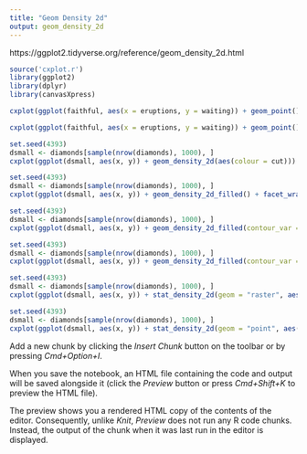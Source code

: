 ```yaml
---
title: "Geom Density 2d"
output: geom_density_2d
---
```

 https://ggplot2.tidyverse.org/reference/geom_density_2d.html

```r
source('cxplot.r')
library(ggplot2)
library(dplyr)
library(canvasXpress)
``` 

```r
cxplot(ggplot(faithful, aes(x = eruptions, y = waiting)) + geom_point() + xlim(0.5, 6) + ylim(40, 110) + geom_density_2d())
```

```r
cxplot(ggplot(faithful, aes(x = eruptions, y = waiting)) + geom_point() + xlim(0.5, 6) + ylim(40, 110) + geom_density_2d_filled(alpha = 0.5))
```

```r
set.seed(4393)
dsmall <- diamonds[sample(nrow(diamonds), 1000), ]
cxplot(ggplot(dsmall, aes(x, y)) + geom_density_2d(aes(colour = cut)))
```

```r
set.seed(4393)
dsmall <- diamonds[sample(nrow(diamonds), 1000), ]
cxplot(ggplot(dsmall, aes(x, y)) + geom_density_2d_filled() + facet_wrap(vars(cut)))
```

```r
set.seed(4393)
dsmall <- diamonds[sample(nrow(diamonds), 1000), ]
cxplot(ggplot(dsmall, aes(x, y)) + geom_density_2d_filled(contour_var = "ndensity") + facet_wrap(vars(cut)))
```

```r
set.seed(4393)
dsmall <- diamonds[sample(nrow(diamonds), 1000), ]
cxplot(ggplot(dsmall, aes(x, y)) + geom_density_2d_filled(contour_var = "count") + facet_wrap(vars(cut)))
```

```r
set.seed(4393)
dsmall <- diamonds[sample(nrow(diamonds), 1000), ]
cxplot(ggplot(dsmall, aes(x, y)) + stat_density_2d(geom = "raster", aes(fill = after_stat(density)), contour = FALSE) + scale_fill_viridis_c())
```

```r
set.seed(4393)
dsmall <- diamonds[sample(nrow(diamonds), 1000), ]
cxplot(ggplot(dsmall, aes(x, y)) + stat_density_2d(geom = "point", aes(size = after_stat(density)), n = 20, contour = FALSE))
```


Add a new chunk by clicking the *Insert Chunk* button on the toolbar or by pressing *Cmd+Option+I*.

When you save the notebook, an HTML file containing the code and output will be saved alongside it (click the *Preview* button or press *Cmd+Shift+K* to preview the HTML file). 

The preview shows you a rendered HTML copy of the contents of the editor. Consequently, unlike *Knit*, *Preview* does not run any R code chunks. Instead, the output of the chunk when it was last run in the editor is displayed.

